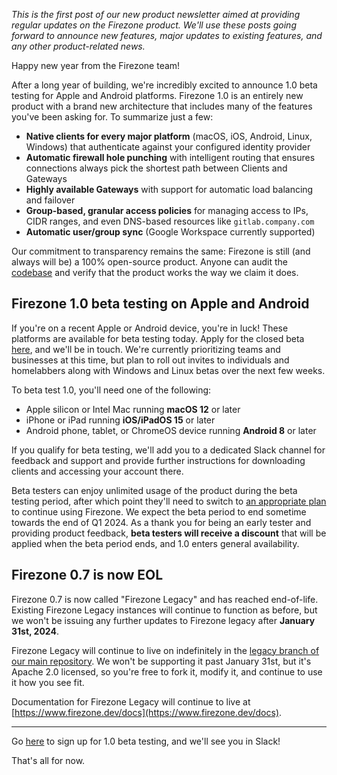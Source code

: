 _This is the first post of our new product newsletter aimed at providing regular
updates on the Firezone product. We'll use these posts going forward to announce
new features, major updates to existing features, and any other product-related
news._

Happy new year from the Firezone team!

After a long year of building, we're incredibly excited to announce 1.0 beta
testing for Apple and Android platforms. Firezone 1.0 is an entirely new product
with a brand new architecture that includes many of the features you've been
asking for. To summarize just a few:

- **Native clients for every major platform** (macOS, iOS, Android, Linux,
  Windows) that authenticate against your configured identity provider
- **Automatic firewall hole punching** with intelligent routing that ensures
  connections always pick the shortest path between Clients and Gateways
- **Highly available Gateways** with support for automatic load balancing and
  failover
- **Group-based, granular access policies** for managing access to IPs, CIDR
  ranges, and even DNS-based resources like `gitlab.company.com`
- **Automatic user/group sync** (Google Workspace currently supported)

Our commitment to transparency remains the same: Firezone is still (and always
will be) a 100% open-source product. Anyone can audit the
[codebase](https://github.com/firezone/firezone) and verify that the product
works the way we claim it does.

## Firezone 1.0 beta testing on Apple and Android

If you're on a recent Apple or Android device, you're in luck! These platforms
are available for beta testing today. Apply for the closed beta
[here](/product/early-access), and we'll be in touch. We're currently
prioritizing teams and businesses at this time, but plan to roll out invites to
individuals and homelabbers along with Windows and Linux betas over the next few
weeks.

To beta test 1.0, you'll need one of the following:

- Apple silicon or Intel Mac running **macOS 12** or later
- iPhone or iPad running **iOS/iPadOS 15** or later
- Android phone, tablet, or ChromeOS device running **Android 8** or later

If you qualify for beta testing, we'll add you to a dedicated Slack channel for
feedback and support and provide further instructions for downloading clients
and accessing your account there.

Beta testers can enjoy unlimited usage of the product during the beta testing
period, after which point they'll need to switch to
[an appropriate plan](/pricing) to continue using Firezone. We expect the beta
period to end sometime towards the end of Q1 2024. As a thank you for being an
early tester and providing product feedback, **beta testers will receive a
discount** that will be applied when the beta period ends, and 1.0 enters
general availability.

## Firezone 0.7 is now EOL

Firezone 0.7 is now called "Firezone Legacy" and has reached end-of-life.
Existing Firezone Legacy instances will continue to function as before, but we
won't be issuing any further updates to Firezone legacy after **January 31st,
2024**.

Firezone Legacy will continue to live on indefinitely in the
[legacy branch of our main repository](https://github.com/firezone/firezone/blob/legacy).
We won't be supporting it past January 31st, but it's Apache 2.0 licensed, so
you're free to fork it, modify it, and continue to use it how you see fit.

Documentation for Firezone Legacy will continue to live at
[https://www.firezone.dev/docs](https://www.firezone.dev/docs).

---

Go [here](/product/early-access) to sign up for 1.0 beta testing, and we'll see
you in Slack!

That's all for now.
